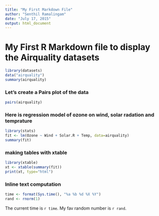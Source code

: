 ```yaml
---
title: "My First Markdown File"
author: "Senthil Ramalingam"
date: "July 17, 2015"
output: html_document
---
```

My First R Markdown file to display the Airquality datasets
===========================================================
```r
library(datasets)
data("airquality")
summary(airquality)
```

### Let's create a Pairs plot of the data
```r
pairs(airquality)
```

### Here is regression model of ozone on wind, solar radation and temprature
```r
library(stats)
fit <- lm(Ozone ~ Wind + Solar.R + Temp, data=airquality)
summary(fit)
```

### making tables with xtable
```r
library(xtable)
xt <- xtable(summary(fit))
print(xt, type="html")
```


### Inline text computation
```r
time <- format(Sys.time(), "%a %b %d %X %Y")
rand <- rnorm(1)
```

The current time is `r time`. My fav random number is `r rand`.




